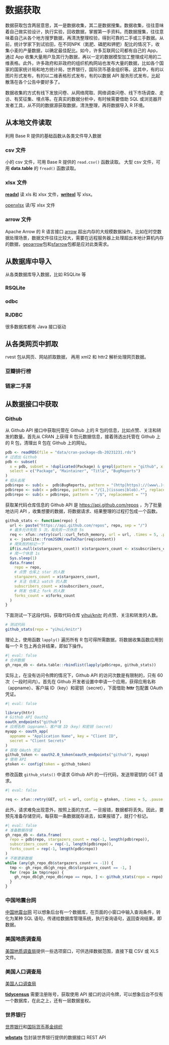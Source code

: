 # 数据获取 {#sec-data-collection}

数据获取包含两层意思，其一是数据收集，其二是数据搜集。数据收集，往往意味着自己做实验设计，执行实验，回收数据，掌握第一手资料。而数据搜集，往往意味着自己从各个地方搜罗数据，再清洗整理校验，得到可靠的二手或三手数据。从前，统计学家下到试验田，在不同NPK（氮肥、磷肥和钾肥）配比的情况下，收集小麦的产量数据，以确定最佳配比。如今，许多互联网公司都有自己的 App，通过 App 收集大量用户及其行为数据，再以一定的数据模型加工整理成可用的二维表格。此外，许多政府和非政府的组织机构网站也发布大量的数据，比如各个国家的国家统计局和地方统计局，世界银行，国际货币基金组织等。这其中，有的以图片形式发布，有的以二维表格形式发布，有的以数据 API 服务形式发布，比起散落在各个公告中要好多了。

数据收集的方式有线下发放问卷、从网络爬取、网络调查问卷、线下市场调查、走访、有奖征集、埋点等。在真实的数据分析中，有时候需要借助 SQL 或浏览器开发者工具，从不同的数据源获取数据，清洗整理，再将数据导入 R 环境。

## 从本地文件读取 {#sec-file}

利用 Base R 提供的基础函数从各类文件导入数据

### csv 文件 {#sec-csv}

小的 csv 文件，可用 Base R 提供的 `read.csv()` 函数读取。 大型 csv 文件，可用 **data.table** 的 `fread()` 函数读取。

### xlsx 文件 {#sec-xlsx}

[**readxl**](https://github.com/tidyverse/readxl) 读 xls 和 xlsx 文件，[**writexl**](https://github.com/ropensci/writexl) 写 xlsx。

[openxlsx](https://github.com/ycphs/openxlsx) 读/写 xlsx 文件

### arrow 文件 {#sec-arrow}

Apache Arrow 的 R 语言接口 [arrow](https://github.com/apache/arrow/tree/master/r) 超出内存的大规模数据操作。比如在时空数据处理场景，数据文件往往比较大，需要在远程服务器上处理超出本地计算机内存的数据，[geoarrow](https://github.com/paleolimbot/geoarrow)包和[sfarrow](https://github.com/wcjochem/sfarrow/)包都是应对此类需求。

## 从数据库中导入 {#sec-database}

从各类数据库导入数据，比如 RSQLite 等

### RSQLite

### odbc

### RJDBC

很多数据库都有 Java 接口驱动

## 从各类网页中抓取 {#sec-web-scraping}

rvest 包从网页、网站抓取数据， 再用 xml2 和 httr2 解析处理网页数据。

### 豆瓣排行榜 {#sec-douban}

### 链家二手房 {#sec-lianjia}

## 从数据接口中获取 {#sec-rest-api}

### Github

从 Github API 接口中获取托管在 Github 上的 R 包的信息，比如点赞、关注和转发的数量。首先从 CRAN 上获得 R 包元数据信息，接着筛选出托管在 Github 上的 R 包，清理出 R 包在 Github 上的网址。

```r
pdb <- readRDS(file = "data/cran-package-db-20231231.rds")
# 过滤出 Github 
pdb <- subset(
  x = pdb, subset = !duplicated(Package) & grepl(pattern = "github", x = BugReports),
  select = c("Package", "Maintainer", "Title", "BugReports")
)
# 掐头去尾
pdb$repo <- sub(x =  pdb$BugReports, pattern = "(http|https)://(www\.){0,1}github\\.com/", replacement = "")
pdb$repo <- sub(x = pdb$repo, pattern = "/{1,}(issues|blob).*", replacement = "")
pdb$repo <- sub(x = pdb$repo, pattern = "/$", replacement = "")
```

获取某代码仓库信息的 Github API 是 <https://api.github.com/repos> ，为了批量地访问 API ，收集想要的数据，将数据请求、结果整理的过程打包成一个函数。

```r
github_stats <- function(repo) {
  url <- paste("https://api.github.com/repos", repo, sep = "/")
  # 最多允许失败 5 次，每失败一次休息 5s
  req <- xfun::retry(curl::curl_fetch_memory, url = url, .times = 5, .pause = 5)
  x <- jsonlite::fromJSON(rawToChar(req$content))
  # 爬失败的标记一下
  if(is.null(x$stargazers_count)) x$stargazers_count <- x$subscribers_count <- x$forks_count <- -1
  # 爬一个休息 1s
  Sys.sleep(1)
  data.frame(
    repo = repo,
    # 点赞 仓库上 star 的人数
    stargazers_count = x$stargazers_count,
    # 关注 仓库上 watch 的人数
    subscribers_count = x$subscribers_count,
    # 转发 仓库上 fork 的人数
    forks_count = x$forks_count
  )
}
```

下面测试一下这段代码，获取代码仓库 [yihui/knitr](https://github.com/yihui/knitr) 的点赞、关注和转发的人数。

```r
# 测试代码
github_stats(repo = "yihui/knitr")
```

理论上，使用函数 `lapply()` 遍历所有 R 包可得所需数据，将数据收集函数应用到每一个 R 包上再合并结果，即如下操作。

```r
#| eval: false
# 合并数据
gh_repo_db <- data.table::rbindlist(lapply(pdb$repo, github_stats))
```

实际上，在没有访问令牌的情况下，Github API 的访问次数是有限制的，只有 60 次（一段时间内）。首先在 Github 开发者设置中申请一个应用，获得应用名称（appname）、客户端 ID（key）和密钥（secret），下面借助 **httr** 包配置 OAuth 凭证。

```r
#| eval: false

library(httr)
# Github API Oauth2
oauth_endpoints("github")
# 应用名称（appname）、客户端 ID（key）和密钥（secret）
myapp <- oauth_app(
  appname = "Application Name", key = "Client ID",
  secret = "Client Secrets"
)
# 获取 OAuth 凭证
github_token <- oauth2.0_token(oauth_endpoints("github"), myapp)
# 使用 API
gtoken <- config(token = github_token)
```

修改函数 `github_stats()` 中请求 Github API 的一行代码，发送带密钥的 GET 请求。

```r
#| eval: false

req <- xfun::retry(GET, url = url, config = gtoken, .times = 5, .pause = 5)
```

此外，请求难免出现意外，按照上面的方式，一旦报错，数据都将丢失。因此，要预先准备存储空间，每获取一条数据就存进去，如果报错了，就打个标记。

```r
#| eval: false
# 准备数据存储
gh_repo_db <- data.frame(
  repo = pdb$repo, stargazers_count = rep(-1, length(pdb$repo)),
  subscribers_count = rep(-1, length(pdb$repo)),
  forks_count = rep(-1, length(pdb$repo))
)
# 不断更新数据
while (any(gh_repo_db$stargazers_count == -1)) {
  tmp <- gh_repo_db[gh_repo_db$stargazers_count == -1, ]
  for (repo in tmp$repo) {
    gh_repo_db[gh_repo_db$repo == repo, ] <- github_stats(repo = repo)
  }
}
```

### 中国地震台网 {#sec-earthquake-cenc}

[中国地震台网](https://news.ceic.ac.cn/) 可以想象后台有一个数据库，在页面的小窗口中输入查询条件，转化为某种 SQL 语句，传递给数据库管理系统，执行查询语句，返回查询结果，即数据。

### 美国地质调查局 {#sec-earthquake-usgs}

[美国地质调查局](https://earthquake.usgs.gov/earthquakes/search/)提供一些选项窗口，可供选择数据范围，直接下载 CSV 或 XLS 文件。

### 美国人口调查局 {#sec-census-bureau}

[美国人口调查局](https://www.census.gov/)

[**tidycensus**](https://github.com/walkerke/tidycensus/) 需要注册账号，获取使用 API 接口的访问令牌，可以想象后台不仅有一个数据库，在此之上，还有一层数据鉴权。

### 世界银行 {#sec-world-bank}

[世界银行](https://www.shihang.org/zh/home)和[国际货币基金组织](https://www.imf.org/zh/Home)

[**wbstats**](https://github.com/nset-ornl/wbstats) 包封装世界银行提供的数据接口 REST API
